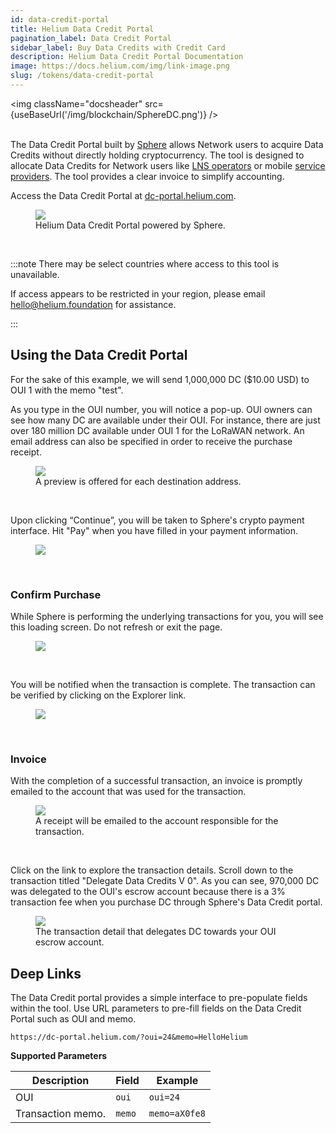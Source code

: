 ```yaml
---
id: data-credit-portal
title: Helium Data Credit Portal
pagination_label: Data Credit Portal
sidebar_label: Buy Data Credits with Credit Card
description: Helium Data Credit Portal Documentation
image: https://docs.helium.com/img/link-image.png
slug: /tokens/data-credit-portal
---
```



<img className="docsheader" src={useBaseUrl('/img/blockchain/SphereDC.png')} />
<br />
<br />

The Data Credit Portal built by [Sphere][sphere] allows Network users to acquire Data Credits
without directly holding cryptocurrency. The tool is designed to allocate Data Credits for Network
users like [LNS operators][open-lns] or mobile [service providers][service-providers]. The tool
provides a clear invoice to simplify accounting.

Access the Data Credit Portal at [dc-portal.helium.com][dc-portal].

<figure className="screensnippet-wrapper">
  <img
    src={useBaseUrl('/img/dcportal/dcportal-main-new.png')}
    style={{ maxHeight: '450px' }}
    className="add-shadow add-shadow-margin add-border-radius"
  />
  <figcaption>Helium Data Credit Portal powered by Sphere.</figcaption>
</figure>
<br />

:::note There may be select countries where access to this tool is unavailable.

If access appears to be restricted in your region, please email
[hello@helium.foundation][mailto-foundation] for assistance.

:::

## Using the Data Credit Portal

For the sake of this example, we will send 1,000,000 DC ($10.00 USD) to OUI 1 with the memo "test".

As you type in the OUI number, you will notice a pop-up. OUI owners can see how many DC are
available under their OUI. For instance, there are just over 180 million DC available under OUI 1
for the LoRaWAN network. An email address can also be specified in order to receive the purchase
receipt.

<figure className="screensnippet-wrapper">
  <img
    src={useBaseUrl('/img/dcportal/ouipreview-new.png')}
    style={{ maxHeight: '225px' }}
    className="add-shadow add-shadow-margin add-border-radius"
  />
  <figcaption>A preview is offered for each destination address.</figcaption>
</figure>
<br />

Upon clicking “Continue”, you will be taken to Sphere's crypto payment interface. Hit "Pay" when you
have filled in your payment information.

<figure className="screensnippet-wrapper">
  <img
    src={useBaseUrl('/img/dcportal/link-onramp-new.png')}
    style={{ maxHeight: '450px' }}
    className="add-shadow add-shadow-margin add-border-radius"
  />
</figure>
<br />

### Confirm Purchase

While Sphere is performing the underlying transactions for you, you will see this loading screen. Do
not refresh or exit the page.

<figure className="screensnippet-wrapper">
  <img
    src={useBaseUrl('/img/dcportal/loading.png')}
    style={{ maxHeight: '450px' }}
    className="add-shadow add-shadow-margin add-border-radius"
  />
</figure>
<br />

You will be notified when the transaction is complete. The transaction can be verified by clicking
on the Explorer link.

<figure className="screensnippet-wrapper">
  <img
    src={useBaseUrl('/img/dcportal/purchase-confirmed.png')}
    style={{ maxHeight: '450px' }}
    className="add-shadow add-shadow-margin add-border-radius"
  />
</figure>
<br />

### Invoice

With the completion of a successful transaction, an invoice is promptly emailed to the account that
was used for the transaction.

<figure className="screensnippet-wrapper">
  <img
    src={useBaseUrl('/img/dcportal/invoice-new.png')}
    style={{ maxHeight: '300px' }}
    className="add-shadow add-shadow-margin add-border-radius"
  />
  <figcaption>A receipt will be emailed to the account responsible for the transaction.</figcaption>
</figure>
<br />

Click on the link to explore the transaction details. Scroll down to the transaction titled
"Delegate Data Credits V 0". As you can see, 970,000 DC was delegated to the OUI's escrow account
because there is a 3% transaction fee when you purchase DC through Sphere's Data Credit portal.

<figure className="screensnippet-wrapper">
  <img
    src={useBaseUrl('/img/dcportal/txn.png')}
    style={{ maxHeight: '300px' }}
    className="add-shadow add-shadow-margin add-border-radius"
  />
  <figcaption>The transaction detail that delegates DC towards your OUI escrow account.</figcaption>
</figure>

## Deep Links

The Data Credit portal provides a simple interface to pre-populate fields within the tool. Use URL
parameters to pre-fill fields on the Data Credit Portal such as OUI and memo.

```
https://dc-portal.helium.com/?oui=24&memo=HelloHelium
```

**Supported Parameters**

| Description       | Field  | Example       |
| ----------------- | ------ | ------------- |
| OUI               | `oui`  | `oui=24`      |
| Transaction memo. | `memo` | `memo=aX0fe8` |

[sphere]: https://spherepay.co
[open-lns]: /iot/lorawan-network-servers
[service-providers]: /mobile/service-providers
[dc-portal]: https://dc-portal.helium.com
[payment-method]: #payment-method
[mailto-foundation]: mailto:hello@helium.foundation
